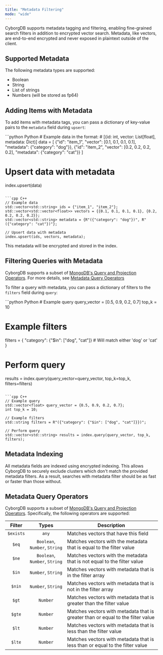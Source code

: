 ```yaml
---
title: "Metadata Filtering"
mode: "wide"
---
```


CyborgDB supports metadata tagging and filtering, enabling fine-grained search filters in addition to encrypted vector search. Metadata, like vectors, are end-to-end encrypted and never exposed in plaintext outside of the client.

## Supported Metadata

The following metadata types are supported:

- Boolean
- String
- List of strings
- Numbers (will be stored as fp64)

## Adding Items with Metadata

To add items with metadata tags, you can pass a dictionary of key-value pairs to the `metadata` field during `upsert`:

<CodeGroup>
```python Python
# Example data in the format:
# [{id: int, vector: List[float], metadata: Dict)]
data = [
    {"id": "item_1", "vector": [0.1, 0.1, 0.1, 0.1], "metadata": {"category": "dog"}},
    {"id": "item_2", "vector": [0.2, 0.2, 0.2, 0.2], "metadata": {"category": "cat"}}
]

# Upsert data with metadata
index.upsert(data)
```

```cpp C++
// Example data
std::vector<std::string> ids = {"item_1", "item_2"};
std::vector<std::vector<float>> vectors = {{0.1, 0.1, 0.1, 0.1}, {0.2, 0.2, 0.2, 0.2}};
std::vector<std::string> metadata = {R"({"category": "dog"})", R"({"category": "cat"})"};

// Upsert data with metadata
index.upsert(ids, vectors, metadata);
```
</CodeGroup>

This metadata will be encrypted and stored in the index.

## Filtering Queries with Metadata

CyborgDB supports a subset of [MongoDB's Query and Projection Operators](https://www.mongodb.com/docs/manual/reference/operator/query/). For more details, see [Metadata Query Operators](#metadata-query-operators)

To filter a query with metadata, you can pass a dictionary of filters to the `filters` field during `query`:

<CodeGroup>
```python Python
# Example query
query_vector = [0.5, 0.9, 0.2, 0.7]
top_k = 10

# Example filters
filters = {
    "category": {"$in": ["dog", "cat"]} # Will match either 'dog' or 'cat'
}

# Perform query
results = index.query(query_vector=query_vector, top_k=top_k, filters=filters)
```

```cpp C++
// Example query
std::vector<float> query_vector = {0.5, 0.9, 0.2, 0.7};
int top_k = 10;

// Example filters
std::string filters = R"({"category": {"$in": ["dog", "cat"]}})";

// Perform query
std::vector<std::string> results = index.query(query_vector, top_k, filters);
```
</CodeGroup>

## Metadata Indexing

All metadata fields are indexed using encrypted indexing. This allows CyborgDB to securely exclude clusters which don't match the provided metadata filters. As a result, searches with metadata filter should be as fast or faster than those without.

## Metadata Query Operators

CyborgDB supports a subset of [MongoDB's Query and Projection Operators](https://www.mongodb.com/docs/manual/reference/operator/query/). Specifically, the following operators are supported:

| Filter | Types | Description |
| :---: | :---: | --- |
| `$exists` | `any` | Matches vectors that have this field |
| `$eq` | `Boolean`, `Number`, `String` | Matches vectors with the metadata that is equal to the filter value |
| `$ne` | `Boolean`, `Number`, `String` | Matches vectors with the metadata that is not equal to the filter value |
| `$in` | `Number`, `String` | Matches vectors with metadata that is in the filter array |
| `$nin` | `Number`, `String` | Matches vectors with metadata that is not in the filter array |
| `$gt` | `Number` | Matches vectors with metadata that is greater than the filter value |
| `$gte` | `Number` | Matches vectors with metadata that is greater than or equal to the filter value |
| `$lt` | `Number` | Matches vectors with metadata that is less than the filter value |
| `$lte` | `Number` | Matches vectors with metadata that is less than or equal to the filter value |